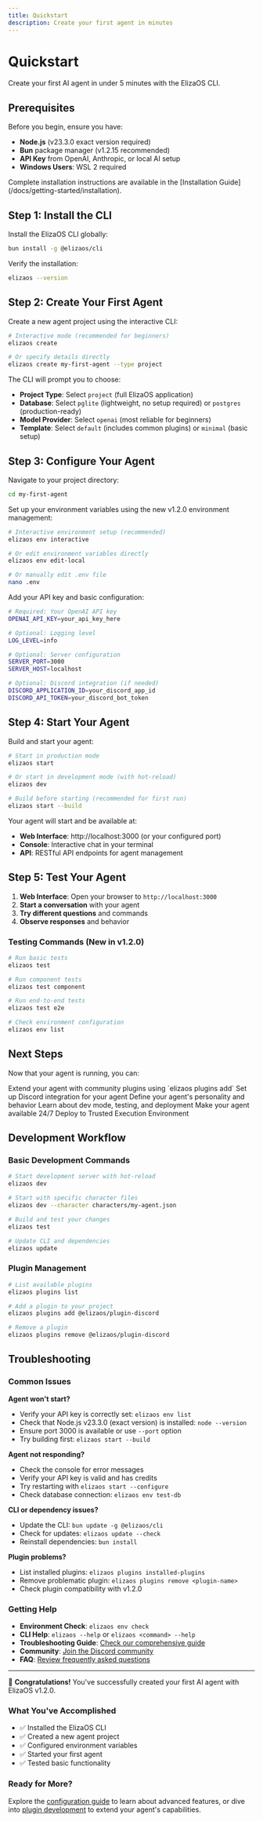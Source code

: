 ```yaml
---
title: Quickstart
description: Create your first agent in minutes
---
```


# Quickstart

Create your first AI agent in under 5 minutes with the ElizaOS CLI.


## Prerequisites

Before you begin, ensure you have:

- **Node.js** (v23.3.0 exact version required)
- **Bun** package manager (v1.2.15 recommended)
- **API Key** from OpenAI, Anthropic, or local AI setup
- **Windows Users**: WSL 2 required

<Callout type="info">
  Complete installation instructions are available in the [Installation
  Guide](/docs/getting-started/installation).
</Callout>

## Step 1: Install the CLI

Install the ElizaOS CLI globally:

```bash
bun install -g @elizaos/cli
```

Verify the installation:

```bash
elizaos --version
```

## Step 2: Create Your First Agent

Create a new agent project using the interactive CLI:

```bash
# Interactive mode (recommended for beginners)
elizaos create

# Or specify details directly
elizaos create my-first-agent --type project
```

The CLI will prompt you to choose:

- **Project Type**: Select `project` (full ElizaOS application)
- **Database**: Select `pglite` (lightweight, no setup required) or `postgres` (production-ready)
- **Model Provider**: Select `openai` (most reliable for beginners)
- **Template**: Select `default` (includes common plugins) or `minimal` (basic setup)

## Step 3: Configure Your Agent

Navigate to your project directory:

```bash
cd my-first-agent
```

Set up your environment variables using the new v1.2.0 environment management:

```bash
# Interactive environment setup (recommended)
elizaos env interactive

# Or edit environment variables directly
elizaos env edit-local

# Or manually edit .env file
nano .env
```

Add your API key and basic configuration:

```bash
# Required: Your OpenAI API key
OPENAI_API_KEY=your_api_key_here

# Optional: Logging level
LOG_LEVEL=info

# Optional: Server configuration
SERVER_PORT=3000
SERVER_HOST=localhost

# Optional: Discord integration (if needed)
DISCORD_APPLICATION_ID=your_discord_app_id
DISCORD_API_TOKEN=your_discord_bot_token
```

## Step 4: Start Your Agent

Build and start your agent:

```bash
# Start in production mode
elizaos start

# Or start in development mode (with hot-reload)
elizaos dev

# Build before starting (recommended for first run)
elizaos start --build
```

Your agent will start and be available at:

- **Web Interface**: http://localhost:3000 (or your configured port)
- **Console**: Interactive chat in your terminal
- **API**: RESTful API endpoints for agent management

## Step 5: Test Your Agent

1. **Web Interface**: Open your browser to `http://localhost:3000`
2. **Start a conversation** with your agent
3. **Try different questions** and commands
4. **Observe responses** and behavior

### Testing Commands (New in v1.2.0)

```bash
# Run basic tests
elizaos test

# Run component tests
elizaos test component

# Run end-to-end tests
elizaos test e2e

# Check environment configuration
elizaos env list
```

## Next Steps

Now that your agent is running, you can:

<Cards>
  <Card title="Add Plugins" href="/docs/plugins" icon="🔌">
    Extend your agent with community plugins using `elizaos plugins add`
  </Card>
  <Card title="Connect to Discord" href="/docs/core-concepts/communication" icon="🔗">
    Set up Discord integration for your agent
  </Card>
  <Card
    title="Customize Personality"
    href="/docs/core-concepts/agent-development/character-definition"
    icon="🎭"
  >
    Define your agent's personality and behavior
  </Card>
  <Card title="Development Workflow" href="/docs/getting-started/configuration" icon="⚙️">
    Learn about dev mode, testing, and deployment
  </Card>
  <Card title="Deploy to Production" href="/docs/advanced/deployment" icon="🚀">
    Make your agent available 24/7
  </Card>
  <Card title="TEE Deployment" href="/docs/advanced/tee-deployment" icon="🔒">
    Deploy to Trusted Execution Environment
  </Card>
</Cards>

## Development Workflow

### Basic Development Commands

```bash
# Start development server with hot-reload
elizaos dev

# Start with specific character files
elizaos dev --character characters/my-agent.json

# Build and test your changes
elizaos test

# Update CLI and dependencies
elizaos update
```

### Plugin Management

```bash
# List available plugins
elizaos plugins list

# Add a plugin to your project
elizaos plugins add @elizaos/plugin-discord

# Remove a plugin
elizaos plugins remove @elizaos/plugin-discord
```

## Troubleshooting

### Common Issues

**Agent won't start?**

- Verify your API key is correctly set: `elizaos env list`
- Check that Node.js v23.3.0 (exact version) is installed: `node --version`
- Ensure port 3000 is available or use `--port` option
- Try building first: `elizaos start --build`

**Agent not responding?**

- Check the console for error messages
- Verify your API key is valid and has credits
- Try restarting with `elizaos start --configure`
- Check database connection: `elizaos env test-db`

**CLI or dependency issues?**

- Update the CLI: `bun update -g @elizaos/cli`
- Check for updates: `elizaos update --check`
- Reinstall dependencies: `bun install`

**Plugin problems?**

- List installed plugins: `elizaos plugins installed-plugins`
- Remove problematic plugin: `elizaos plugins remove <plugin-name>`
- Check plugin compatibility with v1.2.0

### Getting Help

- **Environment Check**: `elizaos env check`
- **CLI Help**: `elizaos --help` or `elizaos <command> --help`
- **Troubleshooting Guide**:
  [Check our comprehensive guide](/docs/learning-tracks/simple/guides/troubleshooting-guide)
- **Community**: [Join the Discord community](https://discord.gg/elizaos)
- **FAQ**: [Review frequently asked questions](/docs/faq)

---

🎉 **Congratulations!** You've successfully created your first AI agent with ElizaOS v1.2.0.

### What You've Accomplished

- ✅ Installed the ElizaOS CLI
- ✅ Created a new agent project
- ✅ Configured environment variables
- ✅ Started your first agent
- ✅ Tested basic functionality

### Ready for More?

Explore the [configuration guide](/docs/getting-started/configuration) to learn about advanced
features, or dive into [plugin development](/docs/plugins/creating-plugins) to extend your agent's
capabilities.
